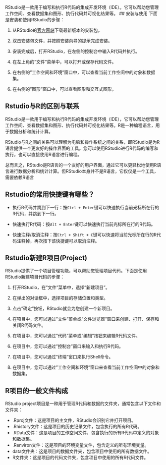 RStudio是一款用于编写和执行R代码的集成开发环境（IDE）。它可以帮助您管理工作空间、查看数据集和图形、执行代码并可视化结果等。 \## 安装与使用 下面是安装和使用RStudio的步骤：

1.  从RStudio的[官方网站](https://posit.co/downloads/)下载最新版本的安装包。

2.  双击安装包文件，并按照安装向导的提示完成安装。

3.  安装完成后，打开RStudio，在左侧的控制台中输入R代码并执行。

4.  在左上角的"文件"菜单中，可以打开或保存代码文件。

5.  在右侧的"工作空间和环境"窗口中，可以查看当前工作空间中的对象和数据集。

6.  在右侧的"图形"窗口中，可以查看图形和交互式图形。

## Rstudio与R的区别与联系

RStudio是一款用于编写和执行R代码的集成开发环境（IDE），它可以帮助您管理工作空间、查看数据集和图形、执行代码并可视化结果等。R是一种编程语言，用于数据分析和统计计算。

RStudio与R之间的关系可以理解为电脑和操作系统之间的关系，即RStudio是为R语言提供一个更友好的操作界面的工具。您可以使用RStudio进行R代码的编写和执行，也可以直接使用R语言进行编程。

总而言之，RStudio是R语言的一个友好的用户界面，通过它可以更轻松地使用R语言进行数据分析和统计计算。但RStudio本身并不是R语言，它仅仅是一个工具，需要依赖R语言

## Rstudio的常用快捷键有哪些？

-   执行R代码并跳到下一行：按`Ctrl + Enter`键可以快速执行当前光标所在行的R代码，并跳到下一行。

-   快速执行R代码：按`Alt + Enter`键可以快速执行当前光标所在行的R代码。

-   快速注释/取消注释：按`Ctrl + Shift + C`键可以快速将当前光标所在行的R代码注释掉，再次按下该快捷键可以取消注释。

## Rstudio新建R项目(Project)

RStudio提供了一个项目管理功能，可以帮助您管理项目代码。下面是使用RStudio新建项目代码的步骤：

1.  打开RStudio，在"文件"菜单中，选择"新建项目"。

2.  在弹出的对话框中，选择项目的存储位置和类型。

3.  点击"确定"按钮，RStudio就会为您创建一个新项目。

4.  在项目中，您可以通过"文件"菜单或"文件浏览器"窗口来创建、打开、保存和关闭R代码文件。

5.  在项目中，您可以通过"代码"菜单或"编辑"按钮来编辑R代码文件。

6.  在项目中，您可以通过"控制台"窗口来输入和执行R代码。

7.  在项目中，您可以通过"终端"窗口来执行Shell命令。

8.  在项目中，您可以通过"工作空间和环境"窗口来查看当前工作空间中的对象和数据集。

## R项目的一般文件构成

RStudio project项目是一种用于管理R代码和数据的文件夹，通常包含以下文件和文件夹：

-   .Rproj文件：这是项目的主文件，RStudio会识别它并打开项目。
-   .Rhistory文件：这是项目的历史记录文件，包含执行的所有R代码。
-   .RData文件：这是项目的工作空间文件，包含执行的所有R代码中定义的对象和数据集。
-   .Renviron文件：这是项目的环境变量文件，包含定义的所有环境变量。
-   data文件夹：这是项目的数据文件夹，包含项目中使用的所有数据文件。
-   R文件夹：这是项目的代码文件夹，包含项目中使用的所有R代码文件。
